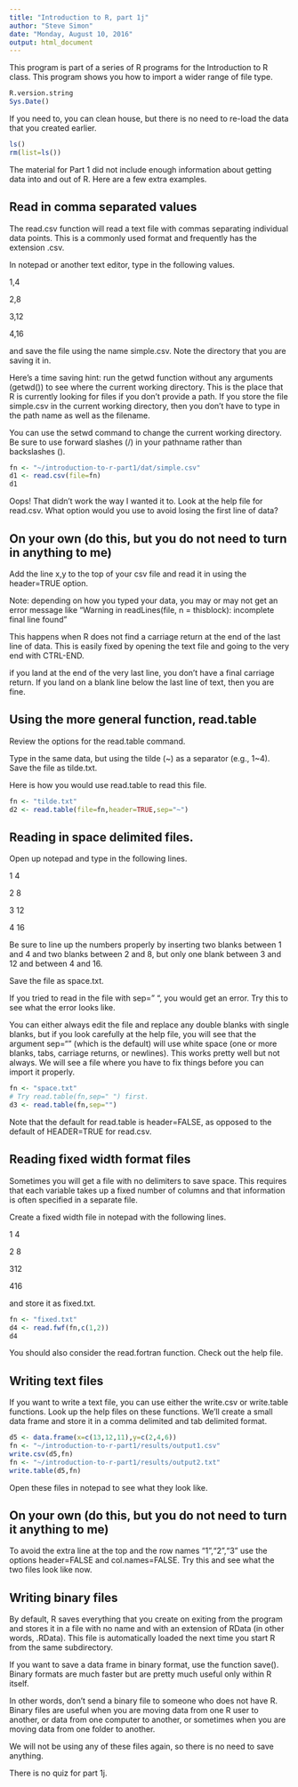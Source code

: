 ```yaml
---
title: "Introduction to R, part 1j"
author: "Steve Simon"
date: "Monday, August 10, 2016"
output: html_document
---
```


This program is part of a series of R programs for the Introduction to R class. This program shows you how to import a wider range of file type.

```r
R.version.string
Sys.Date()
```

If you need to, you can clean house, but there is no need to re-load the data that you created earlier.

```r
ls()
rm(list=ls())
```

The material for Part 1 did not include enough information about getting data into and out of R. Here are a few extra examples.

## Read in comma separated values

The read.csv function will read a text file with commas separating individual data points. This is a commonly used format and frequently has the extension .csv.

In notepad or another text editor, type in the following
values.

1,4

2,8

3,12

4,16

and save the file using the name simple.csv. Note the directory that you are saving it in.

Here's a time saving hint: run the getwd function without any arguments (getwd()) to see where the current working directory. This is the place that R is currently looking for files if you don't provide a path. If you store the file simple.csv in the current working directory, then you don't have to type in the path name as well as the filename.

You can use the setwd command to change the current working directory. Be sure to use forward slashes (/) in your pathname rather than backslashes (\).

```r
fn <- "~/introduction-to-r-part1/dat/simple.csv"
d1 <- read.csv(file=fn)
d1
```

Oops! That didn't work the way I wanted it to. Look at the help file for read.csv. What option would you use to avoid losing the first line of data?

## On your own  (do this, but you do not need to turn in anything to me)

Add the line x,y to the top of your csv file and read it in using the header=TRUE option.

Note: depending on how you typed your data, you may or may not get an error message like "Warning in readLines(file, n = thisblock): incomplete final line found"

This happens when R does not find a carriage return at the end of the last line of data. This is easily fixed by opening the text file and going to the very end with CTRL-END.

if you land at the end of the very last line, you don't have a final carriage return. If you land on a blank line below the last line of text, then you are fine.

## Using the more general function, read.table

Review the options for the read.table command.

Type in the same data, but using the tilde (~) as a separator (e.g., 1~4). Save the file as tilde.txt.

Here is how you would use read.table to read this file.

```r
fn <- "tilde.txt"
d2 <- read.table(file=fn,header=TRUE,sep="~")
```

## Reading in space delimited files.

Open up notepad and type in the following lines.

1  4

2  8

3 12

4 16

Be sure to line up the numbers properly by inserting two blanks between 1 and 4 and two blanks between 2 and 8, but only one blank between 3 and 12 and between 4 and 16.

Save the file as space.txt.

If you tried to read in the file with sep=" ", you would get an error. Try this to see what the error looks like.


You can either always edit the file and replace any double blanks with single blanks, but if you look carefully at the help file, you will see that the argument sep="" (which is the default) will use white space (one or more blanks, tabs, carriage returns, or newlines). This works pretty well but not always. We will see a file where you have to fix things before you can import it properly.

```r
fn <- "space.txt"
# Try read.table(fn,sep=" ") first.
d3 <- read.table(fn,sep="")
```

Note that the default for read.table is header=FALSE, as opposed to the default of HEADER=TRUE for read.csv.

## Reading fixed width format files

Sometimes you will get a file with no delimiters to save space. This requires that each variable takes up a fixed number of columns and that information is often specified in a separate file.

Create a fixed width file in notepad with the following lines.

1 4

2 8

312

416

and store it as fixed.txt.

```r
fn <- "fixed.txt"
d4 <- read.fwf(fn,c(1,2))
d4
```

You should also consider the read.fortran function. Check out the help file.

## Writing text files

If you want to write a text file, you can use either the write.csv or write.table functions. Look up the help files on these functions. We'll create a small data frame and store it in a comma delimited and tab delimited format.

```r
d5 <- data.frame(x=c(13,12,11),y=c(2,4,6))
fn <- "~/introduction-to-r-part1/results/output1.csv"
write.csv(d5,fn)
fn <- "~/introduction-to-r-part1/results/output2.txt"
write.table(d5,fn)
```

Open these files in notepad to see what they look like.

## On your own (do this, but you do not need to turn it anything to me)

To avoid the extra line at the top and the row names "1","2","3" use the options header=FALSE and col.names=FALSE. Try this and see what the two files look like now.

## Writing binary files

By default, R saves everything that you create on exiting from the program and stores it in a file with no name and with an extension of RData (in other words, .RData). This file is automatically loaded the next time you start R from the same subdirectory.

If you want to save a data frame in binary format, use the function save(). Binary formats are much faster but are pretty much useful only within R itself.

In other words, don't send a binary file to someone who does not have R. Binary files are useful when you are moving data from one R user to another, or data from one computer to another, or sometimes when you are moving data from one folder to another.

We will not be using any of these files again, so there is no need to save anything.

There is no quiz for part 1j.


